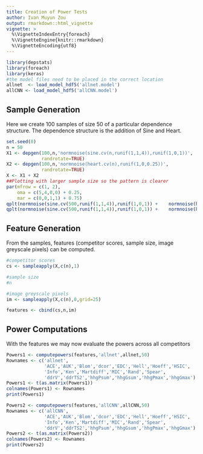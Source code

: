 ```yaml
---
title: Creation of Power Tests
author: Ivan Muyun Zou
output: rmarkdown::html_vignette
vignette: >
  %\VignetteIndexEntry{foreach}
  %\VignetteEngine{knitr::rmarkdown}
  %\VignetteEncoding{utf8}
---
```


```r
library(depstats)
library(foreach)
library(keras)
#the model files need to be placed in the correct location
allnet  <- load_model_hdf5('allnet.model')
allCNN <- load_model_hdf5('allCNN.model')
```

## Sample Generation
Here we create 100 samples of size 50 of a particular dependence structure. The dependence structure is the addition of Sine and Heart.

```r
set.seed(0)
n = 50
X1 <- depgen(100,n,'normnoise(sine.cv(n,runif(1,1,4)),runif(1,0,1))',
             randrotate=TRUE)
X2 <- depgen(100,n,'normnoise(heart.cv(n),runif(1,0,0.25))',
             randrotate=TRUE)
X <- X1 + X2
##Plotting with larger sample size so the pattern is clearer
par(mfrow = c(1, 2),
    oma = c(5,4,0,0) + 0.25,
    mar = c(0,0,1,1) + 0.75)
qplt(normnoise(sine.cv(500,runif(1,1,4)),runif(1,0,1)) +    normnoise(heart.cv(500),runif(1,0,0.25)))
qplt(normnoise(sine.cv(500,runif(1,1,4)),runif(1,0,1)) +    normnoise(heart.cv(500),runif(1,0,0.25)))
```

## Feature Generation
From the samples, features (competitor scores, sample size, image greyscale pixels) can be computed.

```r
#competitor scores
cs <- sampleapply(X,c(n),1)

#sample size
#n 

#image greyscale pixels
im <- sampleapply(X,c(n),0,grid=25)

features <- cbind(cs,n,im)
```


## Power Computations
With the features we may now evaluate the powers across all competitors

```r
Powers1 <- computepowers(features,'allnet',allnet,50)
Rownames <- c('allnet',
              'ACE','AUK','Blom','dcor','EDC','Hell','Hoeff','HSIC',
              'Info','Ken','Martdiff','MIC','Rand','Spear',
              'ddrV','ddrTS2','hhgPsum','hhgGsum','hhgPmax','hhgGmax')
Powers1 <- t(as.matrix(Powers1))
colnames(Powers1) <- Rownames
print(Powers1)
```

```r
Powers2 <- computepowers(features,'allCNN',allCNN,50)
Rownames <- c('allCNN',
              'ACE','AUK','Blom','dcor','EDC','Hell','Hoeff','HSIC',
              'Info','Ken','Martdiff','MIC','Rand','Spear',
              'ddrV','ddrTS2','hhgPsum','hhgGsum','hhgPmax','hhgGmax')
Powers2 <- t(as.matrix(Powers2))
colnames(Powers2) <- Rownames
print(Powers2)
```

